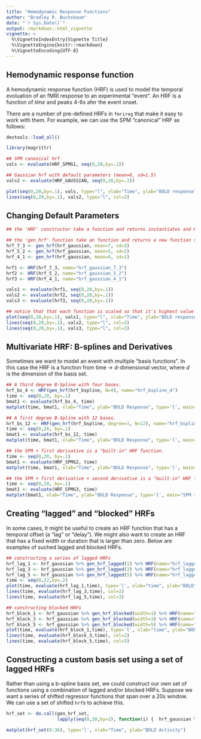 ```yaml
---
title: "Hemodynamic Response Functions"
author: "Bradley R. Buchsbaum"
date: "`r Sys.Date()`"
output: rmarkdown::html_vignette
vignette: >
  %\VignetteIndexEntry{Vignette Title}
  %\VignetteEngine{knitr::rmarkdown}
  %\VignetteEncoding{UTF-8}
---
```



## Hemodynamic response function

A hemodynamic response function (HRF) is used to model the temporal evoluation of an fMRI response to an experimental "event". An HRF is a function of *time* and peaks 4-6s afer the event onset.

There are a number of pre-defined HRFs in `fmrireg` that make it easy to work with them. For example, we can use the SPM "canonical" HRF as follows:

```r
devtools::load_all()
```

```r

library(magrittr)

## SPM canonical hrf
vals <- evaluate(HRF_SPMG1, seq(0,20,by=.1))

## Gaussian hrf with default parameters (mean=6, sd=1.5)
vals2 <- evaluate(HRF_GAUSSIAN, seq(0,20,by=.1)) 

plot(seq(0,20,by=.1), vals, type="l", xlab="Time", ylab="BOLD response", ylim=range(c(vals, vals2)), main="Gaussian and SPM Canonical HRF")
lines(seq(0,20,by=.1), vals2, type="l", col=2)

```

## Changing Default Parameters

```r

## the 'HRF' constructor take a function and returns instantiates and HRF object. Several 'hrf' functions are provided which have default parameters. 

## the 'gen_hrf' function take an function and returns a new function substituting the supplied parameters as arguments.
hrf_7_3 <- gen_hrf(hrf_gaussian, mean=7, sd=3)
hrf_5_2 <- gen_hrf(hrf_gaussian, mean=5, sd=2)
hrf_4_1 <- gen_hrf(hrf_gaussian, mean=4, sd=1)

hrf1 <- HRF(hrf_7_3, name="hrf_gaussian_7_3")
hrf2 <- HRF(hrf_5_2, name="hrf_gaussian_5_2")
hrf3 <- HRF(hrf_4_1, name="hrf_gaussian_4_1")

vals1 <- evaluate(hrf1, seq(0,20,by=.1))
vals2 <- evaluate(hrf2, seq(0,20,by=.1))
vals3 <- evaluate(hrf3, seq(0,20,by=.1))

## notice that that each function is scaled so that it's highest value = 1.
plot(seq(0,20,by=.1), vals1, type="l", xlab="Time", ylab="BOLD response", ylim=range(c(vals1, vals2, vals3)), main="Three Gaussian HRFs")
lines(seq(0,20,by=.1), vals2, type="l", col=2)
lines(seq(0,20,by=.1), vals3, type="l", col=3)

```

## Multivariate HRF: B-splines and Derivatives

Sometimes we want to model an event with multiple "basis functions". In this case the HRF is a function from time -> *d*-dimensional vector, where *d* is the dimension of the basis set.

```r

## A third degree B-Spline with four bases.
hrf_bs_4 <- HRF(gen_hrf(hrf_bspline, N=4), name="hrf_bspline_4")
time <- seq(0,20, by=.1)
bmat1 <- evaluate(hrf_bs_4, time)
matplot(time, bmat1, xlab="Time", ylab="BOLD Response", type='l', main="Bspline HRF basis set (N=4)")

## A first degree B-Spline with 12 bases.
hrf_bs_12 <- HRF(gen_hrf(hrf_bspline, degree=1, N=12), name="hrf_bspline_12")
time <- seq(0,20, by=.1)
bmat1 <- evaluate(hrf_bs_12, time)
matplot(time, bmat1, xlab="Time", ylab="BOLD Response", type='l', main="Bspline HRF basis set (N=12)")

## the SPM + first derivative is a "built-in" HRF function.
time <- seq(0,20, by=.1)
bmat1 <- evaluate(HRF_SPMG2, time)
matplot(time, bmat1, xlab="Time", ylab="BOLD Response", type='l', main="SPM + first derivative")

## the SPM + first derivative + second derivative is a "built-in" HRF function.
time <- seq(0,20, by=.1)
bmat1 <- evaluate(HRF_SPMG3, time)
matplot(bmat1, xlab="Time", ylab="BOLD Response", type='l', main="SPM + 1st and 2nd derivative")

```


## Creating "lagged" and "blocked" HRFs

In some cases, it might be useful to create an HRF function that has a temporal offset (a "lag" or "delay"). We might also want to create an HRF that has a fixed width or duration that is larger than zero. Below are examples of suched lagged and blocked HRFs.


```r

## constructing a series of lagged HRFs
hrf_lag_1 <- hrf_gaussian %>% gen_hrf_lagged(1) %>% HRF(name="hrf_lagged_1") 
hrf_lag_3 <- hrf_gaussian %>% gen_hrf_lagged(3) %>% HRF(name="hrf_lagged_3") 
hrf_lag_5 <- hrf_gaussian %>% gen_hrf_lagged(5) %>% HRF(name="hrf_lagged_5") 
time <- seq(0,22,by=.2)
plot(time, evaluate(hrf_lag_1,time), type='l', xlab="time", ylab="BOLD")
lines(time, evaluate(hrf_lag_3,time), col=2)
lines(time, evaluate(hrf_lag_5,time), col=3)

## constructing blocked HRFs
hrf_block_1 <- hrf_gaussian %>% gen_hrf_blocked(width=1) %>% HRF(name="hrf_blocked_1") 
hrf_block_3 <- hrf_gaussian %>% gen_hrf_blocked(width=3) %>% HRF(name="hrf_blocked_3") 
hrf_block_5 <- hrf_gaussian %>% gen_hrf_blocked(width=5) %>% HRF(name="hrf_blocked_5") 
plot(time, evaluate(hrf_block_1,time), type='l', xlab="time", ylab="BOLD")
lines(time, evaluate(hrf_block_3,time), col=2)
lines(time, evaluate(hrf_block_5,time), col=3)


```

## Constructing a custom basis set using a set of lagged HRFs

Rather than using a b-spline basis set, we could construct our own set of functions using a combination of lagged and/or blocked HRFs. Suppose we want a series of shifted regressor functions that span over a 20s window. We can use a set of shifted `hrf`s to achieve this.


```r

hrf_set <- do.call(gen_hrf_set,
                   lapply(seq(0,20,by=2), function(i) {  hrf_gaussian %>% gen_hrf_lagged(i) %>% HRF(name=paste0("lag_", i)) }))

matplot(hrf_set(0:36), type='l', xlab="Time", ylab="BOLD Activity")

```


